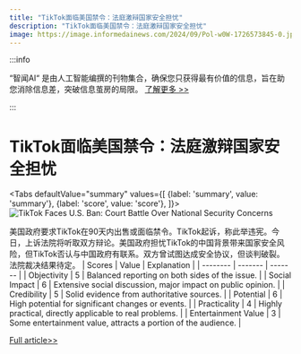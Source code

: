 ```yaml
---
title: "TikTok面临美国禁令：法庭激辩国家安全担忧"
description: "TikTok面临美国禁令：法庭激辩国家安全担忧"
image: https://image.informedainews.com/2024/09/Pol-w0W-1726573845-0.jpg
---
```



:::info

“智闻AI“ 是由人工智能编撰的刊物集合，确保您只获得最有价值的信息，旨在助您消除信息差，突破信息茧房的局限。  [了解更多 >>](/)

:::

# TikTok面临美国禁令：法庭激辩国家安全担忧


<Tabs
	defaultValue="summary"
	values={[
	{label: 'summary', value: 'summary'},
	{label: 'score', value: 'score'},
]}>
<TabItem value="summary">
<img
  src="https://image.informedainews.com/2024/09/Pol-w0W-1726573845-0.jpg"
  alt="TikTok Faces U.S. Ban: Court Battle Over National Security Concerns"
/>



美国政府要求TikTok在90天内出售或面临禁令。TikTok起诉，称此举违宪。今日，上诉法院将听取双方辩论。美国政府担忧TikTok的中国背景带来国家安全风险，但TikTok否认与中国政府有联系。双方曾试图达成安全协议，但谈判破裂。法院裁决结果待定。
</TabItem>
<TabItem value="score">
	| Scores     | Value   | Explanation |
	| -------- | ------- | ------- |
	| Objectivity  | 5    | Balanced reporting on both sides of the issue.    |
	| Social Impact | 6     | Extensive social discussion, major impact on public opinion.    |
	| Credibility    | 5    | Solid evidence from authoritative sources.    |
	| Potential    | 6    | High potential for significant changes or events.    |
	| Practicality    | 4    | Highly practical, directly applicable to real problems.    |
	| Entertainment Value    | 3    | Some entertainment value, attracts a portion of the audience.    |
</TabItem>
</Tabs>

[Full article>>](https://www.cnbeta.com.tw/articles/tech/1446033.htm)
